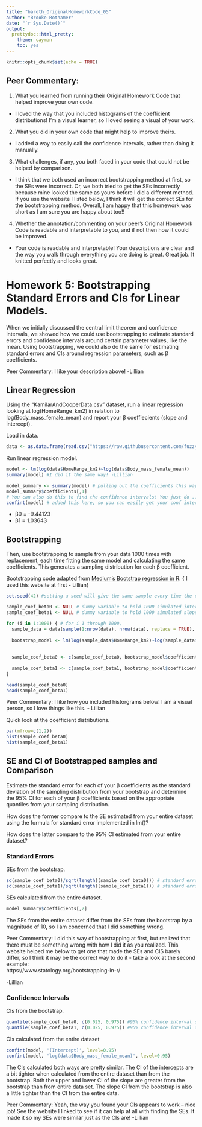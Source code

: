 ```yaml
---
title: "baroth_OriginalHomeworkCode_05"
author: "Brooke Rothamer"
date: "`r Sys.Date()`"
output: 
  prettydoc::html_pretty:
    theme: cayman
    toc: yes
---
```


```r
knitr::opts_chunk$set(echo = TRUE)
```

## Peer Commentary:
1. What you learned from running their Original Homework Code that helped improve your own code.
- I loved the way that you included histograms of the coefficient distributions! I'm a visual learner, so I loved seeing a visual of your work. 
2. What you did in your own code that might help to improve theirs.
- I added a way to easily call the confidence intervals, rather than doing it manually. 
3. What challenges, if any, you both faced in your code that could not be helped by comparison.
- I think that we both used an incorrect bootstrapping method at first, so the SEs were incorrect. Or, we both tried to get the SEs incorrectly because mine looked the same as yours before I did a different method. If you use the website I listed below, I think it will get the correct SEs for the bootstrapping method. Overall, I am happy that this homework was short as I am sure you are happy about too!! 
4. Whether the annotation/commenting on your peer’s Original Homework Code is readable and interpretable to you, and if not then how it could be improved.
- Your code is readable and interpretable! Your descriptions are clear and the way you walk through everything you are doing is great. Great job. It knitted perfectly and looks great.

# Homework 5: Bootstrapping Standard Errors and CIs for Linear Models.

When we initially discussed the central limit theorem and confidence intervals, we showed how we could use bootstrapping to estimate standard errors and confidence intervals around certain parameter values, like the mean. Using bootstrapping, we could also do the same for estimating standard errors and CIs around regression parameters, such as β coefficients.

Peer Commentary: 
I like your description above! -Lillian

## Linear Regression

Using the “KamilarAndCooperData.csv” dataset, run a linear regression looking at log(HomeRange_km2) in relation to log(Body_mass_female_mean) and report your β coeffiecients (slope and intercept).

Load in data.
```r
data <- as.data.frame(read.csv("https://raw.githubusercontent.com/fuzzyatelin/fuzzyatelin.github.io/master/AN588_Fall23/KamilarAndCooperData.csv"))
```

Run linear regression model.
```r
model <- lm(log(data$HomeRange_km2)~log(data$Body_mass_female_mean))
summary(model) #I did it the same way! -Lillian

model_summary <- summary(model) # pulling out the coefficients this way to facilitate pulling out the standard error later
model_summary$coefficients[,1]
# You can also do this to find the confidence intervals! You just do ... 
confint(model) # added this here, so you can easily get your conf intervals

```
* β0 = -9.44123
* β1 = 1.03643

## Bootstrapping

Then, use bootstrapping to sample from your data 1000 times with replacement, each time fitting the same model and calculating the same coefficients. This generates a sampling distribution for each β coefficient.

Bootstrapping code adapted from [Medium's Bootstrap regression in R](https://towardsdatascience.com/bootstrap-regression-in-r-98bfe4ff5007). { I used this website at first - Lillian}
```r
set.seed(42) #setting a seed will give the same sample every time the code is run

sample_coef_beta0 <- NULL # dummy variable to hold 1000 simulated intercepts
sample_coef_beta1 <- NULL # dummy variable to hold 1000 simulated slopes

for (i in 1:1000) { # for i 1 through 1000,
  sample_data = data[sample(1:nrow(data), nrow(data), replace = TRUE), ] #sample data of the same number of rows and columns is drawn from data
  
  bootstrap_model <- lm(log(sample_data$HomeRange_km2)~log(sample_data$Body_mass_female_mean)) #Run the regression on the sample_data
  
  
  sample_coef_beta0 <- c(sample_coef_beta0, bootstrap_model$coefficients[1]) #pull the intercept from each model and saves them in a vector
  
  sample_coef_beta1 <- c(sample_coef_beta1, bootstrap_model$coefficients[2]) #pull the slope from each model and saves them in a vector
}

```
```r
head(sample_coef_beta0)
head(sample_coef_beta1)
```
Peer Commentary: I like how you included historgrams below! I am a visual person, so I love things like this. - Lillian

Quick look at the coefficient distributions.
```r
par(mfrow=c(1,2))
hist(sample_coef_beta0)
hist(sample_coef_beta1)
```


## SE and CI of Bootstrapped samples and Comparison

Estimate the standard error for each of your β coefficients as the standard deviation of the sampling distribution from your bootstrap and determine the 95% CI for each of your β coefficients based on the appropriate quantiles from your sampling distribution.

How does the former compare to the SE estimated from your entire dataset using the formula for standard error implemented in lm()?

How does the latter compare to the 95% CI estimated from your entire dataset?

### Standard Errors

SEs from the bootstrap.
```r
sd(sample_coef_beta0)/sqrt(length((sample_coef_beta0))) # standard error of the intercepts
sd(sample_coef_beta1)/sqrt(length((sample_coef_beta1))) # standard error of the slopes
```
SEs calculated from the entire dataset.
```r
model_summary$coefficients[,2]

```

The SEs from the entire dataset differ from the SEs from the bootstrap by a magnitude of 10, so I am concerned that I did something wrong. 

Peer Commentary: 
I did this way of bootstrapping at first, but realized that there must be something wrong with how I did it as you realized. This website helped me below to get one that made the SEs and CIS barely differ, so I think it may be the correct way to do it - take a look at the second example:  
https://www.statology.org/bootstrapping-in-r/

-Lillian

### Confidence Intervals

CIs from the bootstrap.
```r
quantile(sample_coef_beta0, c(0.025, 0.975)) #95% confidence interval of the intercepts
quantile(sample_coef_beta1, c(0.025, 0.975)) #95% confidence interval of the slopes
```

CIs calculated from the entire dataset
```r
confint(model, '(Intercept)', level=0.95)
confint(model, 'log(data$Body_mass_female_mean)', level=0.95)
```

The CIs calculated both ways are pretty similar. The CI of the intercepts are a bit tighter when calculated from the entire dataset than from the bootstrap. Both the upper and lower CI of the slope are greater from the bootstrap than from entire data set. The slope CI from the bootstrap is also a little tighter than the CI from the entire data.

Peer Commentary: Yeah, the way you found your CIs appears to work -- nice job! See the website I linked to see if it can help at all with finding the SEs. It made it so my SEs were similar just as the CIs are! -Lillian